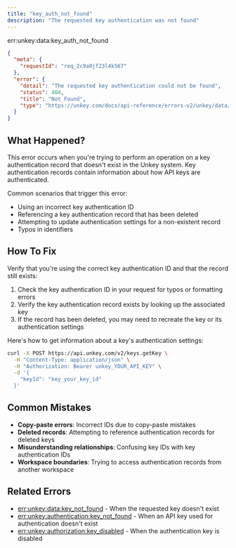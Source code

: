 ```yaml
---
title: "key_auth_not_found"
description: "The requested key authentication was not found"
---
```


<Danger>
err:unkey:data:key_auth_not_found
</Danger>


```json Example
{
  "meta": {
    "requestId": "req_2c9a0jf23l4k567"
  },
  "error": {
    "detail": "The requested key authentication could not be found",
    "status": 404,
    "title": "Not Found",
    "type": "https://unkey.com/docs/api-reference/errors-v2/unkey/data/key_auth_not_found"
  }
}
```

## What Happened?

This error occurs when you're trying to perform an operation on a key authentication record that doesn't exist in the Unkey system. Key authentication records contain information about how API keys are authenticated.

Common scenarios that trigger this error:
- Using an incorrect key authentication ID
- Referencing a key authentication record that has been deleted
- Attempting to update authentication settings for a non-existent record
- Typos in identifiers


## How To Fix

Verify that you're using the correct key authentication ID and that the record still exists:

1. Check the key authentication ID in your request for typos or formatting errors
2. Verify the key authentication record exists by looking up the associated key
3. If the record has been deleted, you may need to recreate the key or its authentication settings

Here's how to get information about a key's authentication settings:

```bash
curl -X POST https://api.unkey.com/v2/keys.getKey \
  -H "Content-Type: application/json" \
  -H "Authorization: Bearer unkey_YOUR_API_KEY" \
  -d '{
    "keyId": "key_your_key_id"
  }'
```

## Common Mistakes

- **Copy-paste errors**: Incorrect IDs due to copy-paste mistakes
- **Deleted records**: Attempting to reference authentication records for deleted keys
- **Misunderstanding relationships**: Confusing key IDs with key authentication IDs
- **Workspace boundaries**: Trying to access authentication records from another workspace

## Related Errors
- [err:unkey:data:key_not_found](./key_not_found) - When the requested key doesn't exist
- [err:unkey:authentication:key_not_found](../authentication/key_not_found) - When an API key used for authentication doesn't exist
- [err:unkey:authorization:key_disabled](../authorization/key_disabled) - When the authentication key is disabled
